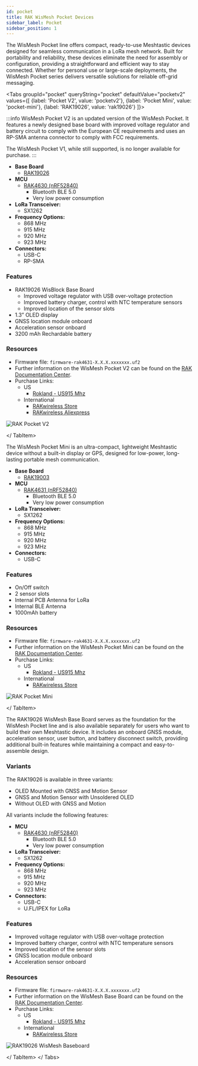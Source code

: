 ```yaml
---
id: pocket
title: RAK WisMesh Pocket Devices
sidebar_label: Pocket
sidebar_position: 1
---
```



The WisMesh Pocket line offers compact, ready-to-use Meshtastic devices designed for seamless communication in a LoRa mesh network. Built for portability and reliability, these devices eliminate the need for assembly or configuration, providing a straightforward and efficient way to stay connected. Whether for personal use or large-scale deployments, the WisMesh Pocket series delivers versatile solutions for reliable off-grid messaging.

<Tabs
groupId="pocket"
queryString="pocket"
defaultValue="pocketv2"
values={[
{label: 'Pocket V2', value: 'pocketv2'},
{label: 'Pocket Mini', value: 'pocket-mini'},
{label: 'RAK19026', value: 'rak19026'}
]}>

<TabItem value="pocketv2">

:::info
WisMesh Pocket V2 is an updated version of the WisMesh Pocket. It features a newly designed base board with improved voltage regulator and battery circuit to comply with the European CE requirements and uses an RP-SMA antenna connector to comply with FCC requirements.

The WisMesh Pocket V1, while still supported, is no longer available for purchase.
:::

- **Base Board**
  - [RAK19026](/docs/hardware/devices/rak-wireless/wismesh/pocket/?pocket=rak19026)
- **MCU**
  - [RAK4630 (nRF52840)](https://docs.rakwireless.com/product-categories/wisduo/rak4630-module/overview/)
    - Bluetooth BLE 5.0
    - Very low power consumption
- **LoRa Transceiver:**
  - SX1262
- **Frequency Options:**
  - 868 MHz
  - 915 MHz
  - 920 MHz
  - 923 MHz
- **Connectors:**
  - USB-C
  - RP-SMA

### Features

- RAK19026 WisBlock Base Board
  - Improved voltage regulator with USB over-voltage protection
  - Improved battery charger, control with NTC temperature sensors
  - Improved location of the sensor slots
- 1.3” OLED display
- GNSS location module onboard
- Acceleration sensor onboard
- 3200 mAh Rechardable battery

### Resources

- Firmware file: `firmware-rak4631-X.X.X.xxxxxxx.uf2`
- Further information on the WisMesh Pocket V2 can be found on the [RAK Documentation Center](https://docs.rakwireless.com/product-categories/meshtastic/wismesh-pocket-v2/).
- Purchase Links:
  - US
    - [Rokland - US915 Mhz](https://store.rokland.com/products/wismesh-pocket)
  - International
    - [RAKwireless Store](https://store.rakwireless.com/products/wismesh-pocket)
    - [RAKwireless Aliexpress](https://www.aliexpress.us/item/3256808087883682.html)

![RAK Pocket V2](/img/hardware/rak/pocket-v2.webp)

</ TabItem>

<TabItem value="pocket-mini">

The WisMesh Pocket Mini is an ultra-compact, lightweight Meshtastic device without a built-in display or GPS, designed for low-power, long-lasting portable mesh communication.

- **Base Board**
  - [RAK19003](/docs/hardware/devices/rak-wireless/wisblock/base-board?rakbase=RAK19003)
- **MCU**
  - [RAK4631 (nRF52840)](/docs/hardware/devices/rak-wireless/wisblock/core-module?rakcore=RAK4631)
    - Bluetooth BLE 5.0
    - Very low power consumption
- **LoRa Transceiver:**
  - SX1262
- **Frequency Options:**
  - 868 MHz
  - 915 MHz
  - 920 MHz
  - 923 MHz
- **Connectors:**
  - USB-C

### Features

- On/Off switch
- 2 sensor slots
- Internal PCB Antenna for LoRa
- Internal BLE Antenna
- 1000mAh battery

### Resources

- Firmware file: `firmware-rak4631-X.X.X.xxxxxxx.uf2`
- Further information on the WisMesh Pocket Mini can be found on the [RAK Documentation Center](https://docs.rakwireless.com/product-categories/meshtastic/wismesh-pocket-mini/).
- Purchase Links:
  - US
    - [Rokland - US915 Mhz](https://store.rokland.com/products/rakwireless-wismesh-pocket-mini-all-in-one-meshtastic-handheld-915-mhz-radio-with-lora-antenna)
  - International
    - [RAKwireless Store](https://store.rakwireless.com/products/wismesh-pocket-mini)

![RAK Pocket Mini](/img/hardware/rak/pocket-mini.webp)

</ TabItem>

<TabItem value="rak19026">

The RAK19026 WisMesh Base Board serves as the foundation for the WisMesh Pocket line and is also available separately for users who want to build their own Meshtastic device. It includes an onboard GNSS module, acceleration sensor, user button, and battery disconnect switch, providing additional built-in features while maintaining a compact and easy-to-assemble design.

### Variants

The RAK19026 is available in three variants:

- OLED Mounted with GNSS and Motion Sensor
- GNSS and Motion Sensor with Unsoldered OLED
- Without OLED with GNSS and Motion

All variants include the following features:

- **MCU**
  - [RAK4630 (nRF52840)](https://docs.rakwireless.com/product-categories/wisduo/rak4630-module/overview/)
    - Bluetooth BLE 5.0
    - Very low power consumption
- **LoRa Transceiver:**
  - SX1262
- **Frequency Options:**
  - 868 MHz
  - 915 MHz
  - 920 MHz
  - 923 MHz
- **Connectors:**
  - USB-C
  - U.FL/IPEX for LoRa

### Features

- Improved voltage regulator with USB over-voltage protection
- Improved battery charger, control with NTC temperature sensors
- Improved location of the sensor slots
- GNSS location module onboard
- Acceleration sensor onboard

### Resources

- Firmware file: `firmware-rak4631-X.X.X.xxxxxxx.uf2`
- Further information on the WisMesh Base Board can be found on the [RAK Documentation Center](https://docs.rakwireless.com/product-categories/meshtastic/wismesh-base/overview/).
- Purchase Links:
  - US
    - [Rokland - US915 Mhz](https://store.rokland.com/products/rakwireless-wismesh-baseboard-rak19026-oled-mounted-gnss-motion-sensor-pid-115125)
  - International
    - [RAKwireless Store](https://store.rakwireless.com/products/wismesh-baseboard-rak19026)

![RAK19026 WisMesh Baseboard](/img/hardware/rak/rak19026.webp)

</ TabItem>
</ Tabs>
